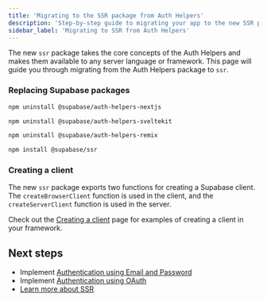 ```yaml
---
title: 'Migrating to the SSR package from Auth Helpers'
description: 'Step-by-step guide to migrating your app to the new SSR package'
sidebar_label: 'Migrating to SSR from Auth Helpers'
---
```


The new `ssr` package takes the core concepts of the Auth Helpers and makes them available to any server language or framework. This page will guide you through migrating from the Auth Helpers package to `ssr`.

### Replacing Supabase packages

<Tabs scrollable size="small" type="underlined" defaultActiveId="nextjs" queryGroup="framework">

<TabPanel id="nextjs" label="Next.js">

```bash
npm uninstall @supabase/auth-helpers-nextjs
```

</TabPanel>
<TabPanel id="sveltekit" label="SvelteKit">

```bash
npm uninstall @supabase/auth-helpers-sveltekit
```

</TabPanel>
<TabPanel id="remix" label="Remix">

```bash
npm uninstall @supabase/auth-helpers-remix
```

</TabPanel>
</Tabs>

```bash
npm install @supabase/ssr
```

### Creating a client

The new `ssr` package exports two functions for creating a Supabase client. The `createBrowserClient` function is used in the client, and the `createServerClient` function is used in the server.

Check out the [Creating a client](/docs/guides/auth/server-side/creating-a-client) page for examples of creating a client in your framework.

## Next steps

- Implement [Authentication using Email and Password](/docs/guides/auth/server-side/email-based-auth-with-pkce-flow-for-ssr)
- Implement [Authentication using OAuth](/docs/guides/auth/server-side/oauth-with-pkce-flow-for-ssr)
- [Learn more about SSR](/docs/guides/auth/server-side-rendering)
